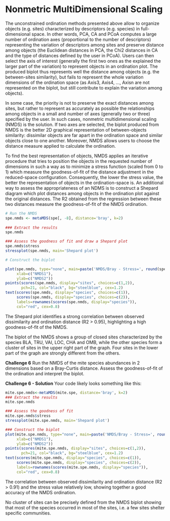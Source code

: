 # Nonmetric MultiDimensional Scaling

The unconstrained ordination methods presented above allow to organize
objects (e.g. sites) characterized by descriptors (e.g. species) in
full-dimensional space. In other words, PCA, CA and PCoA computes a
large number of ordination axes (proportional to the number of
descriptors) representing the variation of descriptors among sites and
preserve distance among objects (the Euclidean distances in PCA, the
Chi2 distances in CA and the type of distances defined by the user in
PCoA). Users can then select the axis of interest (generally the first
two ones as the explained the larger part of the variation) to represent
objects in an ordination plot. The produced biplot thus represents well
the distance among objects (e.g. the between-sites similarity), but
fails to represent the whole variation dimensions of the ordination
space (as Axis3, Axis4, ..., Axisn are not represented on the biplot, but
still contribute to explain the variation among objects).

In some case, the priority is not to preserve the exact distances among
sites, but rather to represent as accurately as possible the
relationships among objects in a small and number of axes (generally two
or three) specified by the user. In such cases, nonmetric
multidimensional scaling (NMDS) is the solution. If two axes are
selected, the biplot produced from NMDS is the better 2D graphical
representation of between-objects similarity: dissimilar objects are far
apart in the ordination space and similar objects close to one another.
Moreover, NMDS allows users to choose the distance measure applied to
calculate the ordination.

To find the best representation of objects, NMDS applies an iterative
procedure that tries to position the objects in the requested number of
dimensions in such a way as to minimize a stress function (scaled from 0
to 1) which measure the goodness-of-fit of the distance adjustment in
the reduced-space configuration. Consequently, the lower the stress
value, the better the representation of objects in the ordination-space
is. An additional way to assess the appropriateness of an NDMS is to
construct a Shepard diagram which plot distances among objects in the
ordination plot against the original distances. The R2 obtained from the
regression between these two distances measure the goodness-of-fit of
the NMDS ordination.

```r
# Run the NMDS
spe.nmds <- metaMDS(spe[, -8], distance='bray', k=2)
 
### Extract the results
spe.nmds

### Assess the goodness of fit and draw a Shepard plot
spe.nmds$stress
stressplot(spe.nmds, main='Shepard plot')

# Construct the biplot

plot(spe.nmds, type="none", main=paste('NMDS/Bray - Stress=', round(spe.nmds$stress, 3)),
     xlab=c("NMDS1"),
     ylab=c("NMDS2"))
points(scores(spe.nmds, display="sites", choices=c(1,2)),
       pch=21, col="black", bg="steelblue", cex=1.2)
text(scores(spe.nmds, display="species", choices=c(1)),
     scores(spe.nmds, display="species", choices=c(2)),
     labels=rownames(scores(spe.nmds, display="species")),
     col="red", cex=0.8)
```


The Shepard plot identifies a strong correlation between observed
dissimilarity and ordination distance (R2 \> 0.95), highlighting a high
goodness-of-fit of the NMDS.


The biplot of the NMDS shows a group of closed sites characterized by
the species BLA, TRU, VAI, LOC, CHA and OMB, while the other species
form a cluster of sites in the upper right part of the graph. Four sites
in the lower part of the graph are strongly different from the others.

**Challenge 6** Run the NMDS of the mite species abundances in 2
dimensions based on a Bray-Curtis distance. Assess the goodness-of-fit
of the ordination and interpret the biplot.

**Challenge 6 - Solution** <hidden> Your code likely looks something
like this:

```r
mite.spe.nmds<-metaMDS(mite.spe, distance='bray', k=2)
### Extract the results
mite.spe.nmds

### Assess the goodness of fit
mite.spe.nmds$stress
stressplot(mite.spe.nmds, main='Shepard plot')

### Construct the biplot
plot(mite.spe.nmds, type="none", main=paste('NMDS/Bray - Stress=', round(mite.spe.nmds$stress, 3)),
     xlab=c("NMDS1"),
     ylab=c("NMDS2"))
points(scores(mite.spe.nmds, display="sites", choices=c(1,2)),
       pch=21, col="black", bg="steelblue", cex=1.2)
text(scores(mite.spe.nmds, display="species", choices=c(1)),
     scores(mite.spe.nmds, display="species", choices=c(2)),
     labels=rownames(scores(mite.spe.nmds, display="species")),
     col="red", cex=0.8)
```


The correlation between observed dissimilarity and ordination distance
(R2 > 0.91) and the stress value relatively low, showing together a
good accuracy of the NMDS ordination.


No cluster of sites can be precisely defined from the NMDS biplot
showing that most of the species occurred in most of the sites, i.e. a
few sites shelter specific communities. </hidden>
